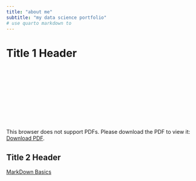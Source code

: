 ```yaml
---
title: "about me"
subtitle: "my data science portfolio"
# use quarto markdown to 
---
```


# Title 1 Header

<object data="http://yoursite.com/the.pdf" type="application/pdf">
    <embed src="Andrew Leland - Resume.pdf">
        <p>This browser does not support PDFs. Please download the PDF to view it: <a href="http://yoursite.com/the.pdf">Download PDF</a>.</p>
    </embed>
</object>

## Title 2 Header

[MarkDown Basics](https://quarto.org/docs/authoring/markdown-basics.html#links-images)

